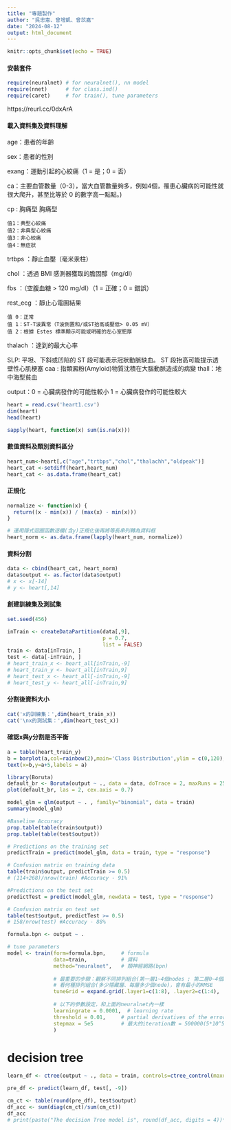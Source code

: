 ```yaml
---
title: "專題製作"
author: "吳忠憲、曾增凱、曾苡嘉"
date: "2024-08-12"
output: html_document
---
```


```r
knitr::opts_chunk$set(echo = TRUE)
```

#### 安裝套件
```r
require(neuralnet) # for neuralnet(), nn model
require(nnet)      # for class.ind()
require(caret)     # for train(), tune parameters

```

https://reurl.cc/0dxArA

#### 載入資料集及資料理解

age：患者的年齡

sex：患者的性別

exang：運動引起的心絞痛（1 = 是；0 = 否）

ca：主要血管數量（0-3），當大血管數量夠多，例如4個，罹患心臟病的可能性就很大爬升，甚至比等於 0 的數字高一點點。)

cp : 胸痛型 胸痛型

    值1：典型心絞痛
    值2：非典型心絞痛
    值3：非心絞痛
    值4：無症狀
    
trtbps ：靜止血壓（毫米汞柱）

chol ：透過 BMI 感測器獲取的膽固醇（mg/dl）


fbs ：（空腹血糖 > 120 mg/dl）（1 = 正確；0 = 錯誤）

rest_ecg ：靜止心電圖結果

    值 0：正常
    值 1：ST-T波異常（T波倒置和/或ST抬高或壓低> 0.05 mV）
    值 2：根據 Estes 標準顯示可能或明確的左心室肥厚
    
thalach ：達到的最大心率


SLP: 平坦、下斜或凹陷的 ST 段可能表示冠狀動脈缺血。 ST 段抬高可能提示透壁性心肌梗塞
caa : 指類澱粉(Amyloid)物質沈積在大腦動脈造成的病變
thall：地中海型貧血

output：0 = 心臟病發作的可能性較小 1 = 心臟病發作的可能性較大



```r
heart = read.csv('heart1.csv')
dim(heart)
head(heart)
```

```r
sapply(heart, function(x) sum(is.na(x)))
```

#### 數值資料及類別資料區分
```r
heart_num<-heart[,c("age","trtbps","chol","thalachh","oldpeak")]
heart_cat <-setdiff(heart,heart_num)
heart_cat <- as.data.frame(heart_cat)

```
#### 正規化
```r
normalize <- function(x) {
  return((x - min(x)) / (max(x) - min(x)))
}

# 運用隱式迴圈函數逐欄(含y)正規化後再將等長串列轉為資料框
heart_norm <- as.data.frame(lapply(heart_num, normalize))
```


#### 資料分割


```r
data <- cbind(heart_cat, heart_norm)
data$output <- as.factor(data$output)
# x <- x[-14]
# y <- heart[,14]
```

#### 創建訓練集及測試集

```r

set.seed(456)

inTrain <- createDataPartition(data[,9],
                               p = 0.7,
                               list = FALSE)
train <- data[inTrain, ]
test <- data[-inTrain, ]
# heart_train_x <- heart_all[inTrain,-9]
# heart_train_y <- heart_all[inTrain,9]
# heart_test_x <- heart_all[-inTrain,-9]
# heart_test_y <- heart_all[-inTrain,9]
```

#### 分割後資料大小
```r
cat('x的訓練集：',dim(heart_train_x))
cat('\nx的測試集：',dim(heart_test_x))


```

#### 確認x與y分割是否平衡
```r
a = table(heart_train_y)
b = barplot(a,col=rainbow(2),main='Class Distribution',ylim = c(0,120),ylab = '樣本數量',xlab = '是否患有心臟病',names.arg = c('無','有'))
text(x=b,y=a+5,labels = a)
```

```r
library(Boruta)
default_br <- Boruta(output ~ ., data = data, doTrace = 2, maxRuns = 250)
plot(default_br, las = 2, cex.axis = 0.7)

```


```r
model_glm = glm(output ~ . , family="binomial", data = train)
summary(model_glm)
```

```r
#Baseline Accuracy
prop.table(table(train$output))
prop.table(table(test$output))
```
```r
# Predictions on the training set
predictTrain = predict(model_glm, data = train, type = "response")

# Confusion matrix on training data
table(train$output, predictTrain >= 0.5)
# (114+268)/nrow(train) #Accuracy - 91%

#Predictions on the test set
predictTest = predict(model_glm, newdata = test, type = "response")

# Confusion matrix on test set
table(test$output, predictTest >= 0.5)
# 158/nrow(test) #Accuracy - 88%
```

```r
formula.bpn <- output ~ .
```


```r
# tune parameters
model <- train(form=formula.bpn,     # formula
               data=train,           # 資料
               method="neuralnet",   # 類神經網路(bpn)
               
               # 最重要的步驟：觀察不同排列組合(第一層1~4個nodes ; 第二層0~4個nodes)
               # 看何種排列組合(多少隱藏層、每層多少個node)，會有最小的RMSE
               tuneGrid = expand.grid(.layer1=c(1:8), .layer2=c(1:4), .layer3=c(0)),               
               
               # 以下的參數設定，和上面的neuralnet內一樣
               learningrate = 0.0001,  # learning rate
               threshold = 0.01,     # partial derivatives of the error function, a stopping criteria
               stepmax = 5e5         # 最大的iteration數 = 500000(5*10^5)
               )

```


# decision tree

```R
learn_df <- ctree(output ~ ., data = train, controls=ctree_control(maxdepth=5))

pre_df <- predict(learn_df, test[, -9])

cm_ct <- table(round(pre_df), test$output)
df_acc <- sum(diag(cm_ct)/sum(cm_ct))
df_acc
# print(paste("The decision Tree model is", round(df_acc, digits = 4))*100,"%", "accurate")


```
